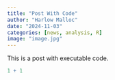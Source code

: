 ```yaml
---
title: "Post With Code"
author: "Harlow Malloc"
date: "2024-11-03"
categories: [news, analysis, R]
image: "image.jpg"
---
```


This is a post with executable code.

```r
1 + 1
```
